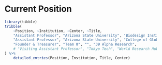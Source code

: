 # Current Position

```{r Position}
library(tibble)
tribble(
    ~Position, ~Institution, ~Center, ~Title,
    "Assistant Professor", "Arizona State University", "Biodesign Institute", "Center for Biocomputation, Security, and Society",
    "Assistant Professor", "Arizona State University", "College of Global Futures", "School of Complex Adaptive Systems",
    "Founder & Treasurer", "Team 0", "", "39 Alpha Research",
    # "Visiting Assistant Professor", "Tokyo Tech", "World Research Hub", "Earth-Life Science Institute",
) %>%
    detailed_entries(Position, Institution, Title, Center)
```

